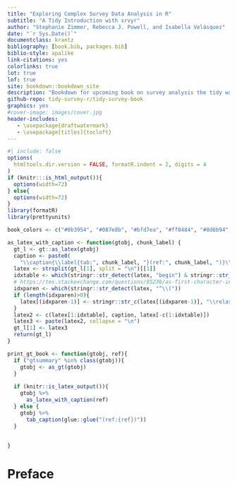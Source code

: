 ```yaml
--- 
title: "Exploring Complex Survey Data Analysis in R"
subtitle: "A Tidy Introduction with srvyr"
author: "Stephanie Zimmer, Rebecca J. Powell, and Isabella Velásquez"
date: "`r Sys.Date()`"
documentclass: krantz
bibliography: [book.bib, packages.bib]
biblio-style: apalike
link-citations: yes
colorlinks: true
lot: true
lof: true
site: bookdown::bookdown_site
description: "Bookdown for upcoming book on survey analysis the tidy way."
github-repo: tidy-survey-r/tidy-survey-book
graphics: yes
#cover-image: images/cover.jpg
header-includes:
   - \usepackage{draftwatermark}
   - \usepackage[titles]{tocloft}
---
```


\SetWatermarkText{DRAFT}


```r
#| include: false
options(
  htmltools.dir.version = FALSE, formatR.indent = 2, digits = 4
)
if (knitr:::is_html_output()){
  options(width=72)
} else{
  options(width=72)
}
library(formatR)
library(prettyunits)

book_colors <- c("#0b3954", "#087e8b", "#bfd7ea", "#ff8484", "#8d6b94")

as_latex_with_caption <- function(gtobj, chunk_label) {
  gt_l <- gt::as_latex(gtobj)
  caption <- paste0(
    "\\caption{\\label{tab:", chunk_label, "}(ref:", chunk_label, ")}\\\\")
  latex <- strsplit(gt_l[1], split = "\n")[[1]]
  idxtable <- which(stringr::str_detect(latex, "begin") & stringr::str_detect(latex, "table"))
  # https://tex.stackexchange.com/questions/95236/as-first-character-in-table-row 
  idxparen <- which(stringr::str_detect(latex, "^\\("))
  if (length(idxparen)>0){
    latex[(idxparen-1)] <- stringr::str_c(latex[(idxparen-1)], "\\relax")
  }
  latex2 <- c(latex[1:idxtable], caption, latex[-c(1:idxtable)])
  latex3 <- paste(latex2, collapse = "\n")
  gt_l[1] <- latex3
  return(gt_l)
}

print_gt_book <- function(gtobj, ref){
  if ("gtsummary" %in% class(gtobj)){
    gtobj <- as_gt(gtobj)
  }
  
  if (knitr::is_latex_output()){
    gtobj %>%
      as_latex_with_caption(ref)
  } else {
    gtobj %>% 
      tab_caption(glue::glue("(ref:{ref})"))
  }
  
  
}

```

# Preface {-}
